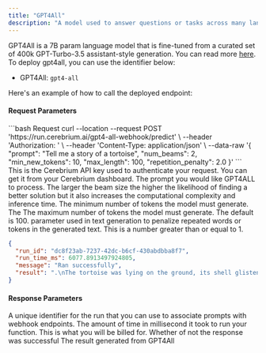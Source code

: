 ```yaml
---
title: "GPT4All"
description: "A model used to answer questions or tasks across many languages"
---
```


GPT4All is a 7B param language model that is fine-tuned from a curated set of 400k GPT-Turbo-3.5 assistant-style generation. You can read more [here](https://github.com/nomic-ai/gpt4all). To deploy gpt4all, you can use the identifier below:

- GPT4All: `gpt4-all`

Here's an example of how to call the deployed endpoint:

#### Request Parameters

<RequestExample>
```bash Request
  curl --location --request POST 'https://run.cerebrium.ai/gpt4-all-webhook/predict' \
      --header 'Authorization: <API_KEY>' \
      --header 'Content-Type: application/json' \
      --data-raw '{
        "prompt": "Tell me a story of a tortoise",
        "num_beams": 2,
        "min_new_tokens": 10,
        "max_length": 100,
        "repetition_penalty": 2.0
    }'
```
</RequestExample>

<ParamField header="Authorization" type="string" required>
  This is the Cerebrium API key used to authenticate your request. You can get
  it from your Cerebrium dashboard.
</ParamField>
<ParamField body="prompt" type="string" required>
  The prompt you would like GPT4ALL to process.
</ParamField>
<ParamField body="num_beams" type="string" optional>
  The larger the beam size the higher the likelihood of finding a better
  solution but it also increases the computational complexity and inference
  time.
</ParamField>
<ParamField body="min_new_tokens" type="string" optional>
  The minimum number of tokens the model must generate. The
</ParamField>
<ParamField body="max_length" type="string" optional>
  The maximum number of tokens the model must generate. The default is 100.
</ParamField>
<ParamField body="repetition_penalty" type="string" required>
  parameter used in text generation to penalize repeated words or tokens in the
  generated text. This is a number greater than or equal to 1.
</ParamField>

<ResponseExample>

```json Response
{
  "run_id": "dc8f23ab-7237-42dc-b6cf-430abdbba8f7",
  "run_time_ms": 6077.8913497924805,
  "message": "Ran successfully",
  "result": ".\nThe tortoise was lying on the ground, its shell glistening in the sunlight. It looked up at me with its beady black eyes, and I felt a pang of sympathy for the poor creature. Its legs were tucked underneath its body, and it seemed to be struggling to move. I knelt down next to it and reached out a hand to touch its shell. The tortoise recoiled"
}
```

</ResponseExample>

#### Response Parameters

<ResponseField name="run_id" type="string" required>
  A unique identifier for the run that you can use to associate prompts with
  webhook endpoints.
</ResponseField>
<ResponseField name="run_time_ms" type="string" required>
  The amount of time in millisecond it took to run your function. This is what
  you will be billed for.
</ResponseField>
<ResponseField name="message" type="string" required>
  Whether of not the response was successful
</ResponseField>
<ResponseField name="result" type="string" required>
  The result generated from GPT4All
</ResponseField>
